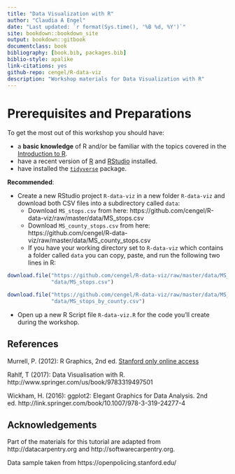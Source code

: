 ```yaml
--- 
title: "Data Visualization with R"
author: "Claudia A Engel"
date: "Last updated: `r format(Sys.time(), '%B %d, %Y')`"
site: bookdown::bookdown_site
output: bookdown::gitbook
documentclass: book
bibliography: [book.bib, packages.bib]
biblio-style: apalike
link-citations: yes
github-repo: cengel/R-data-viz
description: "Workshop materials for Data Visualization with R"
---
```



# Prerequisites and Preparations {-}

To get the most out of this workshop you should have:

- a **basic knowledge** of R and/or be familiar with the topics covered in the [Introduction to R](https://cengel.github.io/R-intro/).
- have a recent version of [R](https://cran.r-project.org/) and [RStudio](https://www.rstudio.com/) installed. 
- have installed the [`tidyverse`](http://tidyverse.org/) package.

**Recommended**: 

- Create a new RStudio project `R-data-viz` in a new folder `R-data-viz` and download both CSV files into a subdirectory called `data`:
    - Download `MS_stops.csv` from here: https://github.com/cengel/R-data-viz/raw/master/data/MS_stops.csv
    - Download `MS_county_stops.csv` from here: https://github.com/cengel/R-data-viz/raw/master/data/MS_county_stops.csv
    - If you have your working directory set to `R-data-viz` which contains a folder called `data` you can copy, paste, and run the following two lines in R:

```r
download.file("https://github.com/cengel/R-data-viz/raw/master/data/MS_stops.csv", 
              "data/MS_stops.csv")

download.file("https://github.com/cengel/R-data-viz/raw/master/data/MS_stops_by_county.csv", 
              "data/MS_stops_by_county.csv")
```
- Open up a new R Script file `R-data-viz.R` for the code you'll create during the workshop.



## References {-}

Murrell, P. (2012): R Graphics, 2nd ed. [Stanford only online access](https://stanford.idm.oclc.org/login?url=http://proquest.safaribooksonline.com/?uiCode=stanford&xmlId=9781439831779)

Rahlf, T (2017): Data Visualisation with R. http://www.springer.com/us/book/9783319497501

Wickham, H. (2016): ggplot2: Elegant Graphics for Data Analysis. 2nd ed. http://link.springer.com/book/10.1007/978-3-319-24277-4


## Acknowledgements {-}
Part of the materials for this tutorial are adapted from http://datacarpentry.org and http://softwarecarpentry.org.

Data sample taken from https://openpolicing.stanford.edu/

